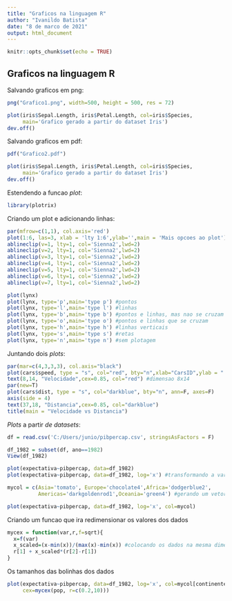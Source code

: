 ---
title: "Graficos na linguagem R"
author: "Ivanildo Batista"
date: "8 de marco de 2021"
output: html_document
---

```{r setup, include=FALSE}
knitr::opts_chunk$set(echo = TRUE)
```

## Graficos na linguagem R

Salvando graficos em png:
```{r}
png("Grafico1.png", width=500, height = 500, res = 72)

plot(iris$Sepal.Length, iris$Petal.Length, col=iris$Species, 
     main='Grafico gerado a partir do dataset Iris')
dev.off()
```

Salvando graficos em pdf:
```{r}
pdf("Grafico2.pdf")

plot(iris$Sepal.Length, iris$Petal.Length, col=iris$Species, 
     main='Grafico gerado a partir do dataset Iris')
dev.off()
```

Estendendo a funcao *plot*:
```{r}
library(plotrix)
```

Criando um plot e adicionando linhas:
```{r}
par(mfrow=c(1,1), col.axis='red')
plot(1:6, las=3, xlab = 'lty 1:6',ylab='',main = 'Mais opcoes ao plot')
ablineclip(v=1, lty=1, col='Sienna2',lwd=2)
ablineclip(v=2, lty=1, col='Sienna2',lwd=2)
ablineclip(v=3, lty=1, col='Sienna2',lwd=2)
ablineclip(v=4, lty=1, col='Sienna2',lwd=2)
ablineclip(v=5, lty=1, col='Sienna2',lwd=2)
ablineclip(v=6, lty=1, col='Sienna2',lwd=2)
ablineclip(v=7, lty=1, col='Sienna2',lwd=2)

plot(lynx)
plot(lynx, type='p',main='type p') #pontos
plot(lynx, type='l',main='type l') #linhas
plot(lynx, type='b',main='type b') #pontos e linhas, mas nao se cruzam
plot(lynx, type='o',main='type o') #pontos e linhas que se cruzam
plot(lynx, type='h',main='type h') #linhas verticais
plot(lynx, type='s',main='type s') #retas
plot(lynx, type='n',main='type n') #sem plotagem
```

Juntando dois *plots*:
```{r}
par(mar=c(4,3,3,3), col.axis="black")
plot(cars$speed, type = "s", col="red", bty="n",xlab="CarsID",ylab = " ")
text(8,14, "Velocidade",cex=0.85, col="red") #dimensao 8x14
par(new=T)
plot(cars$dist, type = "s", col="darkblue", bty="n", ann=F, axes=F)
axis(side = 4)
text(37,18, "Distancia",cex=0.85, col="darkblue")
title(main = "Velocidade vs Distancia")
```

*Plots* a partir *de datasets*:
```{r}
df = read.csv('C:/Users/junio/pibpercap.csv', stringsAsFactors = F)
```

```{r}
df_1982 = subset(df, ano==1982)
View(df_1982)
```

```{r}
plot(expectativa~pibpercap, data=df_1982)
plot(expectativa~pibpercap, data=df_1982, log='x') #transformando a variavel x em log

mycol = c(Asia='tomato', Europe='chocolate4',Africa='dodgerblue2',
          Americas='darkgoldenrod1',Oceania='green4') #gerando um vetor para destacar as cores dos continentes
```

```{r}
plot(expectativa~pibpercap, data=df_1982, log='x', col=mycol)
```

Criando um funcao que ira redimensionar os valores dos dados
```{r}
mycex = function(var,r,f=sqrt){
  x=f(var)
  x_scaled=(x-min(x))/(max(x)-min(x)) #colocando os dados na mesma dimensao
  r[1] + x_scaled*(r[2]-r[1])
}
```

Os tamanhos das bolinhas dos dados
```{r}
plot(expectativa~pibpercap, data=df_1982, log='x', col=mycol[continente],
     cex=mycex(pop, r=c(0.2,10)))
```
